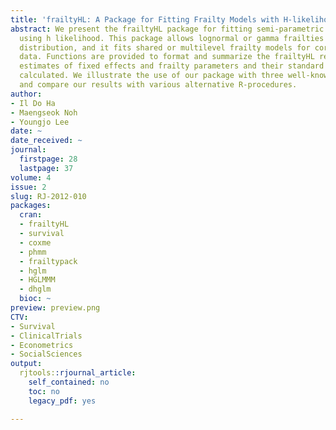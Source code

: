```yaml
---
title: 'frailtyHL: A Package for Fitting Frailty Models with H-likelihood'
abstract: We present the frailtyHL package for fitting semi-parametric frailty models
  using h likelihood. This package allows lognormal or gamma frailties for random-effect
  distribution, and it fits shared or multilevel frailty models for correlated survival
  data. Functions are provided to format and summarize the frailtyHL results. The
  estimates of fixed effects and frailty parameters and their standard errors are
  calculated. We illustrate the use of our package with three well-known data sets
  and compare our results with various alternative R-procedures.
author:
- Il Do Ha
- Maengseok Noh
- Youngjo Lee
date: ~
date_received: ~
journal:
  firstpage: 28
  lastpage: 37
volume: 4
issue: 2
slug: RJ-2012-010
packages:
  cran:
  - frailtyHL
  - survival
  - coxme
  - phmm
  - frailtypack
  - hglm
  - HGLMMM
  - dhglm
  bioc: ~
preview: preview.png
CTV:
- Survival
- ClinicalTrials
- Econometrics
- SocialSciences
output:
  rjtools::rjournal_article:
    self_contained: no
    toc: no
    legacy_pdf: yes

---
```

